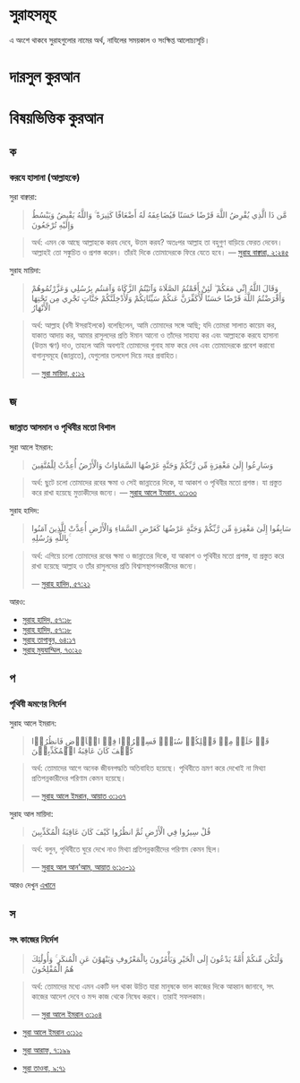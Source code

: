 # সুরাহসমূহ {- #surah} 

এ অংশে থাকবে সুরাহগুলোর নামের অর্থ, নাযিলের সময়কাল ও সংক্ষিপ্ত আলোচ্যসূচি। 

# দারসুল কুরআন {- #dars} 


# বিষয়ভিত্তিক কুরআন {- #quran-index} 

## ক {- #k}

### করযে হাসানা (আল্লাহকে)  {-} 

সুরা বাক্বারা:

> مَّن ذَا الَّذِي يُقْرِضُ اللَّهَ قَرْضًا حَسَنًا فَيُضَاعِفَهُ لَهُ أَضْعَافًا كَثِيرَةً ۚ وَاللَّهُ يَقْبِضُ وَيَبْسُطُ وَإِلَيْهِ تُرْجَعُونَ

> অর্থ: এমন কে আছে আল্লাহকে করয দেবে, উত্তম করয? অতঃপর আল্লাহ তা বহুগুণ বাড়িয়ে ফেরত দেবেন। আল্লাহই তো সঙ্কুচিত ও প্রশস্ত করেন। তাঁরই দিকে তোমাদেরকে ফিরে যেতে হবে। 
> ---  [সুরাহ বাক্বারা, ২:২৪৫](https://tanzil.net/#2:245)   

সুরাহ মায়িদা:

> وَقَالَ اللَّهُ إِنِّي مَعَكُمْ ۖ لَئِنْ أَقَمْتُمُ الصَّلَاةَ وَآتَيْتُمُ الزَّكَاةَ وَآمَنتُم بِرُسُلِي وَعَزَّرْتُمُوهُمْ وَأَقْرَضْتُمُ اللَّهَ قَرْضًا حَسَنًا لَّأُكَفِّرَنَّ عَنكُمْ سَيِّئَاتِكُمْ وَلَأُدْخِلَنَّكُمْ جَنَّاتٍ تَجْرِي مِن تَحْتِهَا الْأَنْهَارُ

> অর্থ: আল্লাহ (বনী ঈসরাইলকে) বলেছিলেন, আমি তোমাদের সঙ্গে আছি; যদি তোমরা সালাত কায়েম কর, যাকাত আদায় কর, আমার রাসুলদের প্রতি ঈমান আনো ও তাঁদের সাহায্য কর এবং আল্লাহকে করযে হাসানা (উত্তম ঋণ) দাও, তাহলে আমি অবশ্যই তোমাদের গুনাহ মাফ করে দেব এবং তোমাদেরকে প্রবেশ করাবো বাগানুসমূহে (জান্নাতে), যেগুলোর তলদেশ দিয়ে নহর প্রবাহিত। 
>
> --- [সুরা মায়িদা, ৫:১২](https://tanzil.net/#5:12) 



## জ {- #j}

### জান্নাত আসমান ও পৃথিবীর মতো বিশাল {- #zannah-size} 

সুরা আলে ইমরান:

> وَسَارِعُوا إِلَىٰ مَغْفِرَةٍ مِّن رَّبِّكُمْ وَجَنَّةٍ عَرْضُهَا السَّمَاوَاتُ وَالْأَرْضُ أُعِدَّتْ لِلْمُتَّقِينَ

> অর্থ: ছুটে চলো তোমাদের রবের ক্ষমা ও সেই জান্নাতের দিকে, যা আকাশ ও পৃথিবীর মতো প্রশস্ত। যা প্রস্তুত করে রাখা হয়েছে মুত্তাকীদের জন্যে। 
> --- [সুরাহ আলে ইমরান, ৩:১৩৩](https://tanzil.net/#3:133) 

সুরাহ হাদিদ:

>سَابِقُوا إِلَىٰ مَغْفِرَةٍ مِّن رَّبِّكُمْ وَجَنَّةٍ عَرْضُهَا كَعَرْضِ السَّمَاءِ وَالْأَرْضِ أُعِدَّتْ لِلَّذِينَ آمَنُوا بِاللَّهِ وَرُسُلِهِ ۚ

> অর্থ: এগিয়ে চলো তোমাদের রবের ক্ষমা ও জান্নাতের দিকে, যা আকাশ ও পৃথিবীর মতো প্রশস্ত, যা প্রস্তুত করে রাখা হয়েছে আল্লাহ ও তাঁর রাসুলদের প্রতি বিশ্বাসস্থাপনকারীদের জন্যে। 
>
> --- [সুরাহ হাদিদ, ৫৭:২১](https://tanzil.net/#57:21) 

আরও: 

- [সুরাহ হাদিদ, ৫৭:১৮](https://tanzil.net/#57:11)
- [সুরাহ হাদিদ, ৫৭:১৮](https://tanzil.net/#57:18)
- [সুরাহ তাগাবুন, ৬৪:১৭](https://tanzil.net/#64:17)
- [সুরাহ মুযযাম্মিল, ৭৩:২০](https://tanzil.net/#73:20)  

## প {- #p} 

### পৃথিবী ভ্রমণের নির্দেশ {- #traveling}

সুরাহ আলে ইমরান: 

> قَدۡ خَلَتۡ مِنۡ قَبۡلِكُمۡ سُنَنٌۙ فَسِيۡرُوۡا فِىۡ الۡاَرۡضِ فَانظُرُوۡا كَيۡفَ كَانَ عَاقِبَةُ الۡمُكَذِّبِيۡنَ

> অর্থ: তোমাদের আগে অনেক জীবনপদ্ধতি অতিবাহিত হয়েছে। পৃথিবীতে ভ্রমণ করে দেখোই না মিথ্যা প্রতিপন্নকারীদের পরিণাম কেমন হয়েছে।
>
> ---   [সুরাহ আলে ইমরান, আয়াত ৩:১৩৭](https://tanzil.net/#3:137)

সুরাহ আল মায়িদা:

> قُلْ سِيرُوا فِي الْأَرْضِ ثُمَّ انظُرُوا كَيْفَ كَانَ عَاقِبَةُ الْمُكَذِّبِينَ

> অর্থ: বলুন, পৃথিবীতে ঘুরে দেখে নাও মিথ্যা প্রতিপন্নকারীদের পরিণাম কেমন ছিল। 
> 
> --- [সুরাহ আল আন'আম, আয়াত ৬:১০-১১](https://tanzil.net/#6:11) 

আরও দেখুন [এখানে](../islam/travelling.al) 

## স {- #s} 

### সৎ কাজের নির্দেশ {- #enjoining-on-good-deeds}

> وَلْتَكُن مِّنكُمْ أُمَّةٌ يَدْعُونَ إِلَى الْخَيْرِ وَيَأْمُرُونَ بِالْمَعْرُوفِ وَيَنْهَوْنَ عَنِ الْمُنكَرِ ۚ وَأُولَٰئِكَ هُمُ الْمُفْلِحُونَ

> অর্থ: তোমাদের মধ্যে এমন একটি দল থাকা উচিত যারা মানুষকে ভাল কাজের দিকে আহ্বান জানাবে, সৎ কাজের আদেশ দেবে ও মন্দ কাজ থেকে নিষেধ করবে। তারাই সফলকাম। 
>
> ---  [ সুরা আলে ইমরান ৩:১০৪ ](https://tanzil.net/#3:104) 


- [সুরা আলে ইমরান ৩:১১০](https://tanzil.net/#3:110) 
 
- [সুরা আরাফ, ৭:১৯৯](https://tanzil.net/#7:199) 

- [সুরা তাওবা, ৯:৭১](https://tanzil.net/#9:71)
